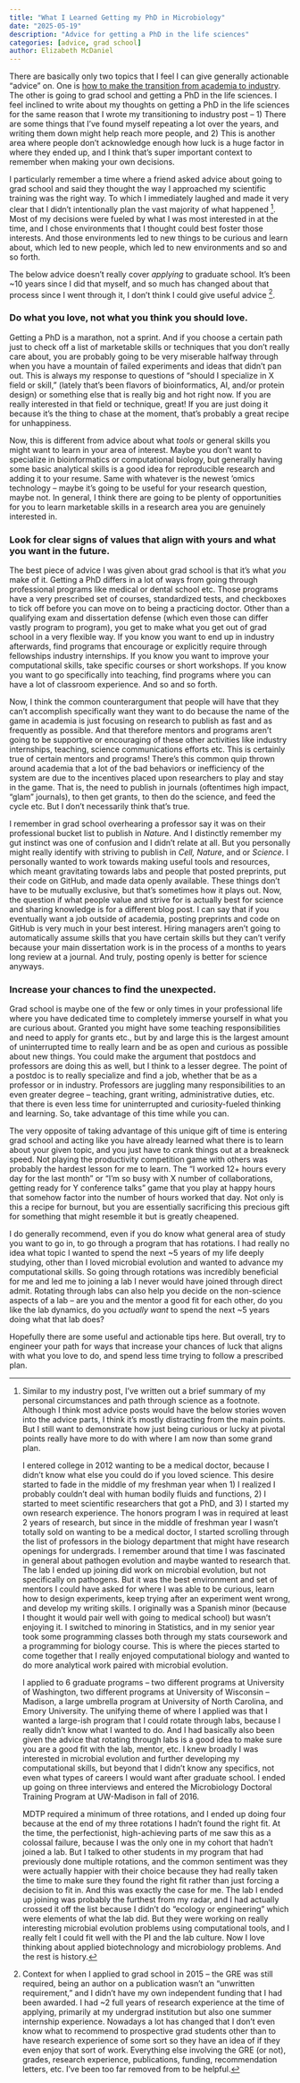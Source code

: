 ```yaml
---
title: "What I Learned Getting my PhD in Microbiology"
date: "2025-05-19"
description: "Advice for getting a PhD in the life sciences"
categories: [advice, grad school]
author: Elizabeth McDaniel
---
```


There are basically only two topics that I feel I can give generally actionable “advice” on. One is [how to make the transition from academia to industry](../2025-03-16-academia-to-industry/index.qmd). The other is going to grad school and getting a PhD in the life sciences. I feel inclined to write about my thoughts on getting a PhD in the life sciences for the same reason that I wrote my transitioning to industry post – 1) There are some things that I’ve found myself repeating a lot over the years, and writing them down might help reach more people, and 2) This is another area where people don’t acknowledge enough how luck is a huge factor in where they ended up, and I think that’s super important context to remember when making your own decisions.

I particularly remember a time where a friend asked advice about going to grad school and said they thought the way I approached my scientific training was the right way. To which I immediately laughed and made it very clear that I didn’t intentionally plan the vast majority of what happened [^1]. Most of my decisions were fueled by what I was most interested in at the time, and I chose environments that I thought could best foster those interests. And those environments led to new things to be curious and learn about, which led to new people, which led to new environments and so and so forth.

[^1]: Similar to my industry post, I’ve written out a brief summary of my personal circumstances and path through science as a footnote. Although I think most advice posts would have the below stories woven into the advice parts, I think it’s mostly distracting from the main points. But I still want to demonstrate how just being curious or lucky at pivotal points really have more to do with where I am now than some grand plan. <p> I entered college in 2012 wanting to be a medical doctor, because I didn’t know what else you could do if you loved science. This desire started to fade in the middle of my freshman year when 1) I realized I probably couldn’t deal with human bodily fluids and functions, 2) I started to meet scientific researchers that got a PhD, and 3) I started my own research experience. The honors program I was in required at least 2 years of research, but since in the middle of freshman year I wasn’t totally sold on wanting to be a medical doctor, I started scrolling through the list of professors in the biology department that might have research openings for undergrads. I remember around that time I was fascinated in general about pathogen evolution and maybe wanted to research that. The lab I ended up joining did work on microbial evolution, but not specifically on pathogens. But it was the best environment and set of mentors I could have asked for where I was able to be curious, learn how to design experiments, keep trying after an experiment went wrong, and develop my writing skills. I originally was a Spanish minor (because I thought it would pair well with going to medical school) but wasn’t enjoying it. I switched to minoring in Statistics, and in my senior year took some programming classes both through my stats coursework and a programming for biology course. This is where the pieces started to come together that I really enjoyed computational biology and wanted to do more analytical work paired with microbial evolution. <p> I applied to 6 graduate programs – two different programs at University of Washington, two different programs at University of Wisconsin – Madison, a large umbrella program at University of North Carolina, and Emory University. The unifying theme of where I applied was that I wanted a large-ish program that I could rotate through labs, because I really didn’t know what I wanted to do. And I had basically also been given the advice that rotating through labs is a good idea to make sure you are a good fit with the lab, mentor, etc. I knew broadly I was interested in microbial evolution and further developing my computational skills, but beyond that I didn’t know any specifics, not even what types of careers I would want after graduate school. I ended up going on three interviews and entered the Microbiology Doctoral Training Program at UW-Madison in fall of 2016. <p> MDTP required a minimum of three rotations, and I ended up doing four because at the end of my three rotations I hadn’t found the right fit. At the time, the perfectionist, high-achieving parts of me saw this as a colossal failure, because I was the only one in my cohort that hadn’t joined a lab. But I talked to other students in my program that had previously done multiple rotations, and the common sentiment was they were actually happier with their choice because they had really taken the time to make sure they found the right fit rather than just forcing a decision to fit in. And this was exactly the case for me. The lab I ended up joining was probably the furthest from my radar, and I had actually crossed it off the list because I didn’t do “ecology or engineering” which were elements of what the lab did. But they were working on really interesting microbial evolution problems using computational tools, and I really felt I could fit well with the PI and the lab culture. Now I love thinking about applied biotechnology and microbiology problems. And the rest is history.

The below advice doesn’t really cover *applying* to graduate school. It’s been \~10 years since I did that myself, and so much has changed about that process since I went through it, I don’t think I could give useful advice [^2].

[^2]: Context for when I applied to grad school in 2015 – the GRE was still required, being an author on a publication wasn’t an “unwritten requirement,” and I didn’t have my own independent funding that I had been awarded. I had \~2 full years of research experience at the time of applying, primarily at my undergrad institution but also one summer internship experience. Nowadays a lot has changed that I don’t even know what to recommend to prospective grad students other than to have research experience of some sort so they have an idea of if they even enjoy that sort of work. Everything else involving the GRE (or not), grades, research experience, publications, funding, recommendation letters, etc. I’ve been too far removed from to be helpful.

### Do what you love, not what you think you should love.

Getting a PhD is a marathon, not a sprint. And if you choose a certain path just to check off a list of marketable skills or techniques that you don’t really care about, you are probably going to be very miserable halfway through when you have a mountain of failed experiments and ideas that didn’t pan out. This is always my response to questions of “should I specialize in X field or skill,” (lately that’s been flavors of bioinformatics, AI, and/or protein design) or something else that is really big and hot right now. If you are really interested in that field or technique, great! If you are just doing it because it’s the thing to chase at the moment, that’s probably a great recipe for unhappiness.

Now, this is different from advice about what *tools* or general skills you might want to learn in your area of interest. Maybe you don’t want to specialize in bioinformatics or computational biology, but generally having some basic analytical skills is a good idea for reproducible research and adding it to your resume. Same with whatever is the newest ‘omics technology – maybe it’s going to be useful for your research question, maybe not. In general, I think there are going to be plenty of opportunities for you to learn marketable skills in a research area you are genuinely interested in.

### Look for clear signs of values that align with yours and what you want in the future.

The best piece of advice I was given about grad school is that it’s what *you* make of it. Getting a PhD differs in a lot of ways from going through professional programs like medical or dental school etc. Those programs have a very prescribed set of courses, standardized tests, and checkboxes to tick off before you can move on to being a practicing doctor. Other than a qualifying exam and dissertation defense (which even those can differ vastly program to program), you get to make what you get out of grad school in a very flexible way. If you know you want to end up in industry afterwards, find programs that encourage or explicitly require through fellowships industry internships. If you know you want to improve your computational skills, take specific courses or short workshops. If you know you want to go specifically into teaching, find programs where you can have a lot of classroom experience. And so and so forth.

Now, I think the common counterargument that people will have that they can’t accomplish specifically want they want to do because the name of the game in academia is just focusing on research to publish as fast and as frequently as possible. And that therefore mentors and programs aren’t going to be supportive or encouraging of these other activities like industry internships, teaching, science communications efforts etc. This is certainly true of certain mentors and programs! There’s this common quip thrown around academia that a lot of the bad behaviors or inefficiency of the system are due to the incentives placed upon researchers to play and stay in the game. That is, the need to publish in journals (oftentimes high impact, “glam” journals), to then get grants, to then do the science, and feed the cycle etc. But I don’t necessarily think that’s true.

I remember in grad school overhearing a professor say it was on their professional bucket list to publish in *Natur*e. And I distinctly remember my gut instinct was one of confusion and I didn’t relate at all. But you personally might really identify with striving to publish in *Cell, Nature*, and or *Science*. I personally wanted to work towards making useful tools and resources, which meant gravitating towards labs and people that posted preprints, put their code on GitHub, and made data openly available. These things don’t have to be mutually exclusive, but that’s sometimes how it plays out. Now, the question if what people value and strive for is actually best for science and sharing knowledge is for a different blog post. I can say that if you eventually want a job outside of academia, posting preprints and code on GitHub is very much in your best interest. Hiring managers aren’t going to automatically assume skills that you have certain skills but they can’t verify because your main dissertation work is in the process of a months to years long review at a journal. And truly, posting openly is better for science anyways.

### Increase your chances to find the unexpected.

Grad school is maybe one of the few or only times in your professional life where you have dedicated time to completely immerse yourself in what you are curious about. Granted you might have some teaching responsibilities and need to apply for grants etc., but by and large this is the largest amount of uninterrupted time to really learn and be as open and curious as possible about new things. You could make the argument that postdocs and professors are doing this as well, but I think to a lesser degree. The point of a postdoc is to really specialize and find a job, whether that be as a professor or in industry. Professors are juggling many responsibilities to an even greater degree – teaching, grant writing, administrative duties, etc. that there is even less time for uninterrupted and curiosity-fueled thinking and learning. So, take advantage of this time while you can. 

The very opposite of taking advantage of this unique gift of time is entering grad school and acting like you have already learned what there is to learn about your given topic, and you just have to crank things out at a breakneck speed. Not playing the productivity competition game with others was probably the hardest lesson for me to learn. The “I worked 12+ hours every day for the last month” or “I’m so busy with X number of collaborations, getting ready for Y conference talks” game that you play at happy hours that somehow factor into the number of hours worked that day. Not only is this a recipe for burnout, but you are essentially sacrificing this precious gift for something that might resemble it but is greatly cheapened.

I do generally recommend, even if you do know what general area of study you want to go in, to go through a program that has rotations. I had really no idea what topic I wanted to spend the next \~5 years of my life deeply studying, other than I loved microbial evolution and wanted to advance my computational skills. So going through rotations was incredibly beneficial for me and led me to joining a lab I never would have joined through direct admit. Rotating through labs can also help you decide on the non-science aspects of a lab – are you and the mentor a good fit for each other, do you like the lab dynamics, do you *actually want* to spend the next \~5 years doing what that lab does?

Hopefully there are some useful and actionable tips here. But overall, try to engineer your path for ways that increase your chances of luck that aligns with what you love to do, and spend less time trying to follow a prescribed plan.
